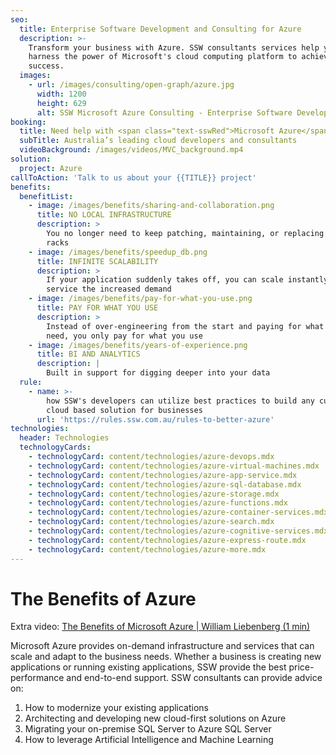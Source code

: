```yaml
---
seo:
  title: Enterprise Software Development and Consulting for Azure
  description: >-
    Transform your business with Azure. SSW consultants services help you
    harness the power of Microsoft's cloud computing platform to achieve
    success.
  images:
    - url: /images/consulting/open-graph/azure.jpg
      width: 1200
      height: 629
      alt: SSW Microsoft Azure Consulting - Enterprise Software Development
booking:
  title: Need help with <span class="text-sswRed">Microsoft Azure</span>?
  subTitle: Australia’s leading cloud developers and consultants
  videoBackground: /images/videos/MVC_background.mp4
solution:
  project: Azure
callToAction: 'Talk to us about your {{TITLE}} project'
benefits:
  benefitList:
    - image: /images/benefits/sharing-and-collaboration.png
      title: NO LOCAL INFRASTRUCTURE
      description: >
        You no longer need to keep patching, maintaining, or replacing server
        racks
    - image: /images/benefits/speedup_db.png
      title: INFINITE SCALABILITY
      description: >
        If your application suddenly takes off, you can scale instantly to
        service the increased demand
    - image: /images/benefits/pay-for-what-you-use.png
      title: PAY FOR WHAT YOU USE
      description: >
        Instead of over-engineering from the start and paying for what you don’t
        need, you only pay for what you use
    - image: /images/benefits/years-of-experience.png
      title: BI AND ANALYTICS
      description: |
        Built in support for digging deeper into your data
  rule:
    - name: >-
        how SSW's developers can utilize best practices to build any custom
        cloud based solution for businesses
      url: 'https://rules.ssw.com.au/rules-to-better-azure'
technologies:
  header: Technologies
  technologyCards:
    - technologyCard: content/technologies/azure-devops.mdx
    - technologyCard: content/technologies/azure-virtual-machines.mdx
    - technologyCard: content/technologies/azure-app-service.mdx
    - technologyCard: content/technologies/azure-sql-database.mdx
    - technologyCard: content/technologies/azure-storage.mdx
    - technologyCard: content/technologies/azure-functions.mdx
    - technologyCard: content/technologies/azure-container-services.mdx
    - technologyCard: content/technologies/azure-search.mdx
    - technologyCard: content/technologies/azure-cognitive-services.mdx
    - technologyCard: content/technologies/azure-express-route.mdx
    - technologyCard: content/technologies/azure-more.mdx
---
```


# The Benefits of Azure

<VideoEmbed url="https://www.youtube.com/watch?v=Ai2Xv1jq3_s" caption="The Benefits of Azure | Michael Smedley | SSW Consulting" duration="30 sec" />

Extra video: [The Benefits of Microsoft Azure | William Liebenberg (1 min)](https://www.youtube.com/watch?v=-p1XoBWolLQ\&t "The Benefits of Microsoft Azure | William Liebenberg (1 min)")

Microsoft Azure provides on-demand infrastructure and services that can scale and adapt to the business needs. Whether a business is creating new applications or running existing applications, SSW provide the best price-performance and end-to-end support. SSW consultants can provide advice on:

1. How to modernize your existing applications
2. Architecting and developing new cloud-first solutions on Azure
3. Migrating your on-premise SQL Server to Azure SQL Server
4. How to leverage Artificial Intelligence and Machine Learning
